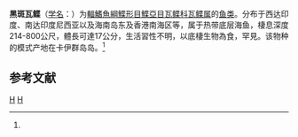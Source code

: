 {{Speciesbox
| taxon = Poecilopsetta colorata
| status = NE
| status_system = IUCN3.1
| binomial_authority = [[阿尔伯特·甘瑟|Günther]], 1880<ref name='id8688'>{{cite web| url =http://www.bioinfo.cn/db05/BjdwSpecies.php?action=view&id=8688| title =黑斑瓦鲽| work =《中国动物物种编目数据库》| publisher =中国科学院微生物研究所| author =中国科学院动物研究所| accessdate =2009-04-16| deadurl =yes| archiveurl =https://web.archive.org/web/20160305015410/http://www.bioinfo.cn/db05/BjdwSpecies.php?action=view&id=8688| archivedate =2016-03-05}}</ref>
| synonyms = *''Poecilopsetta maculosa,Alcock, 1894''
}}

'''黑斑瓦鲽'''（[[学名|学名]]：{{lang|la|''Poecilopsetta colorata''}}）为[[輻鰭魚綱|輻鰭魚綱]][[鰈形目|鰈形目]][[鰈亞目|鰈亞目]][[瓦鲽科|瓦鲽科]][[瓦鲽属|瓦鲽属]]的[[鱼类|鱼类]]。分布于西达印度、南达印度尼西亚以及海南岛东及香港南海区等，属于热带底层海鱼，棲息深度214-800公尺，體長可達17公分，生活習性不明，以底棲生物為食，罕見。该物种的模式产地在卡伊群岛岛。<ref name='id8688'/>

== 参考文献 ==
{{reflist}}

{{taxonbar}}
[[Category:_1880年描述的动物|H]]
[[Category:瓦鲽属|H]]